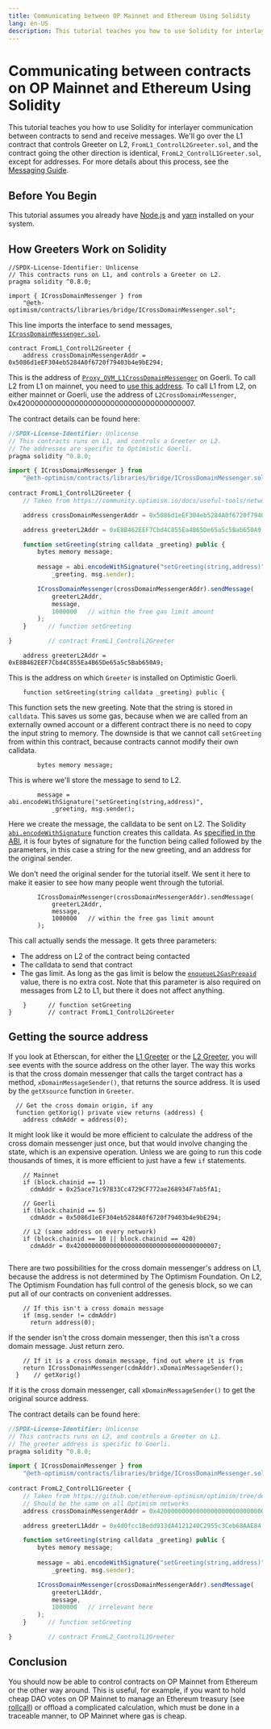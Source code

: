 ```yaml
---
title: Communicating between OP Mainnet and Ethereum Using Solidity
lang: en-US
description: This tutorial teaches you how to use Solidity for interlayer communication between contracts on Ethereum and OP Mainnet.
---
```



# Communicating between contracts on OP Mainnet and Ethereum Using Solidity

This tutorial teaches you how to use Solidity for interlayer communication between contracts to send and receive messages.
We'll go over the L1 contract that controls Greeter on L2, `FromL1_ControlL2Greeter.sol`, and the contract going the other direction is identical, `FromL2_ControlL1Greeter.sol`, except for addresses.
For more details about this process, see the [Messaging Guide](messaging).

## Before You Begin

This tutorial assumes you already have [Node.js](https://nodejs.org/en/) and [yarn](https://classic.yarnpkg.com/) installed on your system.

## How Greeters Work on Solidity

```solidity
//SPDX-License-Identifier: Unlicense
// This contracts runs on L1, and controls a Greeter on L2.
pragma solidity ^0.8.0;

import { ICrossDomainMessenger } from 
    "@eth-optimism/contracts/libraries/bridge/ICrossDomainMessenger.sol";
```

This line imports the interface to send messages, [`ICrossDomainMessenger.sol`](https://github.com/ethereum-optimism/optimism/blob/186e46a47647a51a658e699e9ff047d39444c2de/packages/contracts/contracts/libraries/bridge/ICrossDomainMessenger.sol).

```solidity
contract FromL1_ControlL2Greeter {
    address crossDomainMessengerAddr = 0x5086d1eEF304eb5284A0f6720f79403b4e9bE294;
```

This is the address of [`Proxy_OVM_L1CrossDomainMessenger`](https://github.com/ethereum-optimism/optimism/blob/186e46a47647a51a658e699e9ff047d39444c2de/packages/contracts/deployments/goerli/Proxy__OVM_L1CrossDomainMessenger.json#L2) on Goerli.
To call L2 from L1 on mainnet, you need to [use this address](https://github.com/ethereum-optimism/optimism/blob/186e46a47647a51a658e699e9ff047d39444c2de/packages/contracts/deployments/mainnet/Proxy__OVM_L1CrossDomainMessenger.json#L2).
To call L1 from L2, on either mainnet or Goerli, use the address of `L2CrossDomainMessenger`, 0x4200000000000000000000000000000000000007.

The contract details can be found here:

```js filename="FromL1_ControlL2Greeter.sol"
//SPDX-License-Identifier: Unlicense
// This contracts runs on L1, and controls a Greeter on L2.
// The addresses are specific to Optimistic Goerli.
pragma solidity ^0.8.0;

import { ICrossDomainMessenger } from 
    "@eth-optimism/contracts/libraries/bridge/ICrossDomainMessenger.sol";
    
contract FromL1_ControlL2Greeter {
    // Taken from https://community.optimism.io/docs/useful-tools/networks/#optimism-goerli

    address crossDomainMessengerAddr = 0x5086d1eEF304eb5284A0f6720f79403b4e9bE294;

    address greeterL2Addr = 0xE8B462EEF7Cbd4C855Ea4B65De65a5c5Bab650A9;

    function setGreeting(string calldata _greeting) public {
        bytes memory message;
            
        message = abi.encodeWithSignature("setGreeting(string,address)", 
            _greeting, msg.sender);

        ICrossDomainMessenger(crossDomainMessengerAddr).sendMessage(
            greeterL2Addr,
            message,
            1000000   // within the free gas limit amount
        );
    }      // function setGreeting 

}          // contract FromL1_ControlL2Greeter
```

```solidity
    address greeterL2Addr = 0xE8B462EEF7Cbd4C855Ea4B65De65a5c5Bab650A9;
```

This is the address on which `Greeter` is installed on Optimistic Goerli.

```solidity
    function setGreeting(string calldata _greeting) public {
```

This function sets the new greeting. Note that the string is stored in `calldata`.
This saves us some gas, because when we are called from an externally owned account or a different contract there is no need to copy the input string to memory.
The downside is that we cannot call `setGreeting` from within this contract, because contracts cannot modify their own calldata.

```solidity
        bytes memory message;
```

This is where we'll store the message to send to L2.

```solidity
        message = abi.encodeWithSignature("setGreeting(string,address)", 
            _greeting, msg.sender);
```

Here we create the message, the calldata to be sent on L2.
The Solidity [`abi.encodeWithSignature`](https://docs.soliditylang.org/en/v0.8.12/units-and-global-variables.html?highlight=abi.encodeWithSignature#abi-encoding-and-decoding-functions) function creates this calldata.
As [specified in the ABI](https://docs.soliditylang.org/en/v0.8.12/abi-spec.html), it is four bytes of signature for the function being called followed by the parameters, in this case a string for the new greeting, and an address for the original sender.

<Callout type="info">
  We don't need the original sender for the tutorial itself.
  We sent it here to make it easier to see how many people went through the tutorial.
</Callout>

```solidity
        ICrossDomainMessenger(crossDomainMessengerAddr).sendMessage(
            greeterL2Addr,
            message,
            1000000   // within the free gas limit amount
        );
```

This call actually sends the message. It gets three parameters:

-   The address on L2 of the contract being contacted
-   The calldata to send that contract
-   The gas limit.
    As long as the gas limit is below the [`enqueueL2GasPrepaid`](https://etherscan.io/address/0x5E4e65926BA27467555EB562121fac00D24E9dD2#readContract) value, there is no extra cost.
    Note that this parameter is also required on messages from L2 to L1, but there it does not affect anything.

```solidity
    }      // function setGreeting 
}          // contract FromL1_ControlL2Greeter
```

## Getting the source address

If you look at Etherscan, for either the [L1 Greeter](https://goerli.etherscan.io/address/0x4d0fcc1Bedd933dA4121240C2955c3Ceb68AAE84#events) or the [L2 Greeter](https://goerli-explorer.optimism.io/address/0xE8B462EEF7Cbd4C855Ea4B65De65a5c5Bab650A9#events), you will see events with the source address on the other layer.
The way this works is that the cross domain messenger that calls the target contract has a method, `xDomainMessageSender()`, that returns the source address. It is used by the `getXsource` function in `Greeter`.

```solidity
  // Get the cross domain origin, if any
  function getXorig() private view returns (address) {
    address cdmAddr = address(0);    
```

It might look like it would be more efficient to calculate the address of the cross domain messenger just once, but that would involve changing the state, which is an expensive operation.
Unless we are going to run this code thousands of times, it is more efficient to just have a few `if` statements.

```solidity
    // Mainnet
    if (block.chainid == 1)
      cdmAddr = 0x25ace71c97B33Cc4729CF772ae268934F7ab5fA1;

    // Goerli
    if (block.chainid == 5)
      cdmAddr = 0x5086d1eEF304eb5284A0f6720f79403b4e9bE294;

    // L2 (same address on every network)
    if (block.chainid == 10 || block.chainid == 420)
      cdmAddr = 0x4200000000000000000000000000000000000007;
      
```

There are two possibilities for the cross domain messenger's address on L1, because the address is not determined by The Optimism Foundation.
On L2, The Optimism Foundation has full control of the genesis block, so we can put all of our contracts on convenient addresses.

```solidity
    // If this isn't a cross domain message
    if (msg.sender != cdmAddr)
      return address(0);
```

If the sender isn't the cross domain messenger, then this isn't a cross domain message.
Just return zero.

```solidity
    // If it is a cross domain message, find out where it is from
    return ICrossDomainMessenger(cdmAddr).xDomainMessageSender();
  }    // getXorig()
```

If it is the cross domain messenger, call `xDomainMessageSender()` to get the original source address.

The contract details can be found here:

```js filename="FromL2_ControlL1Greeter.sol"
//SPDX-License-Identifier: Unlicense
// This contracts runs on L2, and controls a Greeter on L1.
// The greeter address is specific to Goerli.
pragma solidity ^0.8.0;

import { ICrossDomainMessenger } from 
    "@eth-optimism/contracts/libraries/bridge/ICrossDomainMessenger.sol";
    
contract FromL2_ControlL1Greeter {
    // Taken from https://github.com/ethereum-optimism/optimism/tree/develop/packages/contracts/deployments/goerli#layer-2-contracts
    // Should be the same on all Optimism networks
    address crossDomainMessengerAddr = 0x4200000000000000000000000000000000000007;

    address greeterL1Addr = 0x4d0fcc1Bedd933dA4121240C2955c3Ceb68AAE84;

    function setGreeting(string calldata _greeting) public {
        bytes memory message;
            
        message = abi.encodeWithSignature("setGreeting(string,address)", 
            _greeting, msg.sender);

        ICrossDomainMessenger(crossDomainMessengerAddr).sendMessage(
            greeterL1Addr,
            message,
            1000000   // irrelevant here
        );
    }      // function setGreeting 

}          // contract FromL2_ControlL1Greeter
```

## Conclusion

You should now be able to control contracts on OP Mainnet from Ethereum or the other way around.
This is useful, for example, if you want to hold cheap DAO votes on OP Mainnet to manage an Ethereum treasury (see [rollcall](https://github.com/withtally/rollcall)) or offload a complicated calculation, which must be done in a traceable manner, to OP Mainnet where gas is cheap.
